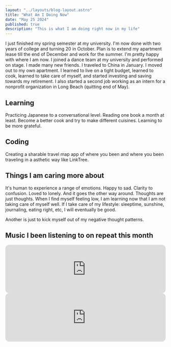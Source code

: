```yaml
---
layout: "../layouts/blog-layout.astro"
title: "What Am I Doing Now"
date: "May 25 2024"
published: true
description: "This is what I am doing right now in my life"
---
```


I just finished my spring semester at my university. I'm now done with two years of college and turning 20 in October. Plan is to extend my apartment lease till the end of December and work for the summer. I'm pretty happy with where I am now. I joined a dance team at my university and performed on stage. I made many new friends. I traveled to China in January. I moved out to my own apartment. I learned to live on a tight budget, learned to cook, learned to take care of myself, and started investing and saving towards my retirement. I also started a second job working as an intern for a nonprofit organization in Long Beach (quitting end of May).

## Learning

Practicing Japanese to a conversational level. Reading one book a month at least. Become a better cook and try to make different cuisines. Learning to be more grateful.

## Coding

Creating a sharable travel map app of where you been and where you been traveling in a asthetic way like LinkTree.

## Things I am caring more about

It's human to experience a range of emotions. Happy to sad. Clarity to confusion. Loved to lonely. And it goes the other way around. Thoughts are just thoughts. When I find myself feeling low, I am learning now that I am not taking care of myself well. If I take care of my lifestyle: sleeptime, sunshine, journaling, eating right, etc, I will eventually be good.

Another is just to kick myself out of my negative thought patterns.

## Music I been listening to on repeat this month

<iframe
    style="border-radius:12px"
    src="https://open.spotify.com/embed/track/4s5LsmjqGgpwftaPqgONLC?utm_source=generator"
    width="100%"
    height="152"
    frameBorder="0"
    allowfullscreen=""
    allow="autoplay; clipboard-write; encrypted-media; fullscreen; picture-in-picture"
    loading="lazy"
></iframe>

<iframe
    style="border-radius:12px"
    src="https://open.spotify.com/embed/track/5ydjxBSUIDn26MFzU3asP4?utm_source=generator"
    width="100%"
    height="152"
    frameBorder="0"
    class="mt-6"
    allowfullscreen=""
    allow="autoplay; clipboard-write; encrypted-media; fullscreen; picture-in-picture"
    loading="lazy"
></iframe>
